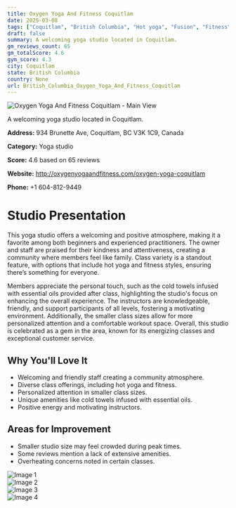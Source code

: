 ```yaml
---
title: Oxygen Yoga And Fitness Coquitlam
date: 2025-03-08
tags: ["Coquitlam", "British Columbia", "Hot yoga", "Fusion", "Fitness", "Welcoming atmosphere", "Community-oriented", "Coquitlam"]  
draft: false
summary: A welcoming yoga studio located in Coquitlam.
gm_reviews_count: 65
gm_totalScore: 4.6
gym_score: 4.3
city: Coquitlam
state: British Columbia
country: None
url: British_Columbia_Oxygen_Yoga_And_Fitness_Coquitlam
---
```


<div className="aspect-[16/9] relative my-8">
  <img 
    src="https://lh5.googleusercontent.com/p/AF1QipM_lpM6JwgRfmkjDi9NxoV_vWoLleVG0fRrAALp=w1920-h1080-k-no"
    alt="Oxygen Yoga And Fitness Coquitlam - Main View"
    className="object-cover absolute inset-0 w-full h-full rounded-lg"
  />
</div>

A welcoming yoga studio located in Coquitlam.

**Address:** 934 Brunette Ave, Coquitlam, BC V3K 1C9, Canada

**Category:** Yoga studio

**Score:** 4.6 based on 65 reviews

**Website:** http://oxygenyogaandfitness.com/oxygen-yoga-coquitlam

**Phone:** +1 604-812-9449

# Studio Presentation

This yoga studio offers a welcoming and positive atmosphere, making it a favorite among both beginners and experienced practitioners. The owner and staff are praised for their kindness and attentiveness, creating a community where members feel like family. Class variety is a standout feature, with options that include hot yoga and fitness styles, ensuring there’s something for everyone.

Members appreciate the personal touch, such as the cold towels infused with essential oils provided after class, highlighting the studio's focus on enhancing the overall experience. The instructors are knowledgeable, friendly, and support participants of all levels, fostering a motivating environment. Additionally, the smaller class sizes allow for more personalized attention and a comfortable workout space. Overall, this studio is celebrated as a gem in the area, known for its energizing classes and exceptional customer service.

## Why You'll Love It

- Welcoming and friendly staff creating a community atmosphere.
- Diverse class offerings, including hot yoga and fitness.
- Personalized attention in smaller class sizes.
- Unique amenities like cold towels infused with essential oils.
- Positive energy and motivating instructors.

## Areas for Improvement

- Smaller studio size may feel crowded during peak times.
- Some reviews mention a lack of extensive amenities.
- Overheating concerns noted in certain classes.

<div className="grid grid-cols-1 xl:grid-cols-2 gap-4 my-8">
<div className="aspect-[4/3] relative"><img src="https://lh5.googleusercontent.com/p/AF1QipPYJQIpvWEgPEgJAE3ZgJj6b4n5xr_PYVEOnEw3=w1920-h1080-k-no" alt="Image 1" className="object-cover absolute inset-0 w-full h-full rounded-lg" /></div>
<div className="aspect-[4/3] relative"><img src="https://lh5.googleusercontent.com/p/AF1QipOZT_6RRNBE7puDkX3SDqui4uP0-1ADGbVnuAG_=w1920-h1080-k-no" alt="Image 2" className="object-cover absolute inset-0 w-full h-full rounded-lg" /></div>
<div className="aspect-[4/3] relative"><img src="https://lh5.googleusercontent.com/p/AF1QipPNQDPdinnRab0zuCeZGXuBdQha4y48_bcTFbj7=w1920-h1080-k-no" alt="Image 3" className="object-cover absolute inset-0 w-full h-full rounded-lg" /></div>
<div className="aspect-[4/3] relative"><img src="https://lh5.googleusercontent.com/p/AF1QipMhjPrB-h4kUtPO7QS29XPXkXLPbYcfuzV_N9Wg=w1920-h1080-k-no" alt="Image 4" className="object-cover absolute inset-0 w-full h-full rounded-lg" /></div>
</div>